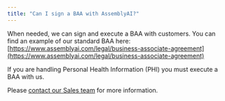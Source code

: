 ```yaml
---
title: "Can I sign a BAA with AssemblyAI?"
---
```


When needed, we can sign and execute a BAA with customers. You can find an example of our standard BAA here: [https://www.assemblyai.com/legal/business-associate-agreement](https://www.assemblyai.com/legal/business-associate-agreement)

<Note>
  If you are handling Personal Health Information (PHI) you must execute a BAA
  with us.
</Note>

Please [contact our Sales team](https://www.assemblyai.com/contact/sales) for more information.
